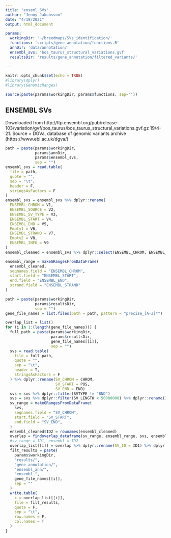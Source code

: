 ```yaml
---
title: "enseml_SVs"
author: "Jenny Jakobsson"
date: "4/19/2021"
output: html_document

params:
  workingDir: '~/breedmaps/SVs_identification/'
  functions: 'scripts/gene_annotation/functions.R'
  annDir: 'data/annotation/'
  ensembl_svs: 'bos_taurus_structural_variations.gvf'
  resultsDir: 'results/gene_annotation/filtered_variants/'
  
---
```


```r
knitr::opts_chunk$set(echo = TRUE)
#library(dplyr)
#library(GenomicRanges)

source(paste(params$workingDir, params$functions, sep=""))
```

## ENSEMBL SVs
Downloaded from http://ftp.ensembl.org/pub/release-103/variation/gvf/bos_taurus/bos_taurus_structural_variations.gvf.gz 19/4-21. Source = DGVa, database of  genomic variants archive (https://www.ebi.ac.uk/dgva/)

```r
path = paste(params$workingDir,
             params$annDir,
             params$ensembl_svs,
             sep = "")
ensembl_svs = read.table(
  file = path,
  quote = "",
  sep = "\t",
  header = F,
  stringsAsFactors = F
)
ensembl_svs = ensembl_svs %>% dplyr::rename(
  ENSEMBL_CHROM = V1,
  ENSEMBL_SOURCE = V2,
  ENSEMBL_SV_TYPE = V3,
  ENSEMBL_START = V4,
  ENSEMBL_END = V5,
  Empty1 = V6,
  ENSEMBL_STRAND = V7,
  Empty2 = V8,
  ENSEMBL_INFO = V9
)
ensembl_cleaned = ensembl_svs %>% dplyr::select(ENSEMBL_CHROM, ENSEMBL_START, ENSEMBL_END, ENSEMBL_STRAND, ENSEMBL_SOURCE, ENSEMBL_INFO)

ensembl_range = makeGRangesFromDataFrame(
  ensembl_cleaned,
  seqnames.field = "ENSEMBL_CHROM",
  start.field = "ENSEMBL_START",
  end.field = "ENSEMBL_END",
  strand.field = "ENSEMBL_STRAND"
)
```



```r
path = paste(params$workingDir,
             params$resultsDir,
             sep = "")
gene_file_names = list.files(path = path, pattern = "precise_[A-Z]*")

overlap_list = list()
for (i in 1:(length(gene_file_names))) {
  full_path = paste(params$workingDir,
                    params$resultsDir,
                    gene_file_names[[i]],
                    sep = "")
  svs = read.table(
    file = full_path,
    quote = "",
    sep = "\t",
    header = T,
    stringsAsFactors = F
  ) %>% dplyr::rename(SV_CHROM = CHROM,
                      SV_START = POS,
                      SV_END = END)
  svs = svs %>% dplyr::filter(SVTYPE != "BND")
  svs = svs %>% dplyr::filter(SV_LENGTH < 50000000) %>% dplyr::rename(ID1 = ID)
  sv_range = makeGRangesFromDataFrame(
    svs,
    seqnames.field = "SV_CHROM",
    start.field = "SV_START",
    end.field = "SV_END",
  )
  ensembl_cleaned$ID2 = rownames(ensembl_cleaned)
  overlap = findoverlap_dataframe(sv_range, ensembl_range, svs, ensembl_cleaned)
  #sv_range = ID1, ensembl = ID2
  overlap_list[[i]] = overlap %>% dplyr::rename(SV_ID = ID1) %>% dplyr::select(-ID2)
  filt_results = paste(
    params$workingDir,
    "results/",
    "gene_annotation/",
    "ensembl_ann/",
    "ensembl_",
    gene_file_names[[i]],
    sep = ""
  )
  write.table(
    x = overlap_list[[i]],
    file = filt_results,
    quote = F,
    sep = "\t",
    row.names = F,
    col.names = T
  )
}

```



